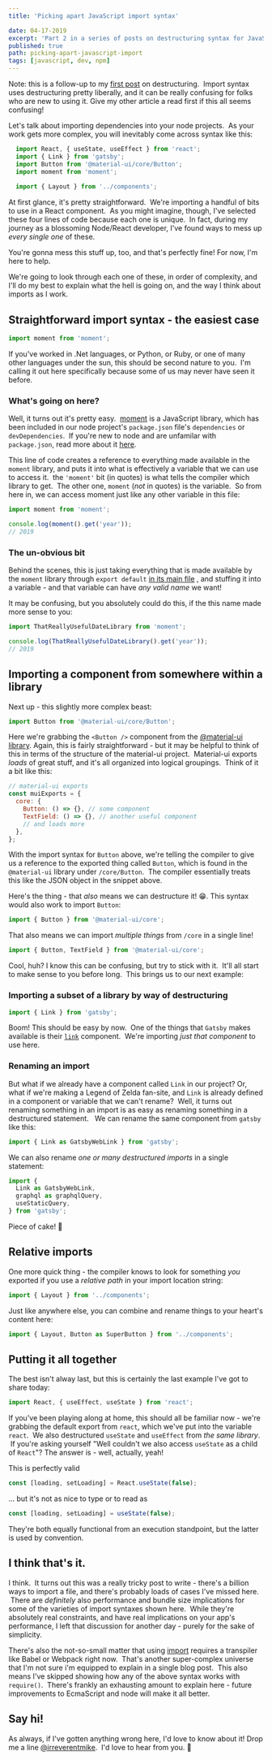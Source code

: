 ```yaml
---
title: 'Picking apart JavaScript import syntax'

date: 04-17-2019
excerpt: 'Part 2 in a series of posts on destructuring syntax for JavaScript and Node.'
published: true
path: picking-apart-javascript-import
tags: [javascript, dev, npm]
---
```


Note: this is a follow-up to my [first post](https://mikebifulco.com/posts/deconfusing-javascript-destructuring-syntax) on destructuring.  Import syntax uses destructuring pretty liberally, and it can be really confusing for folks who are new to using it. Give my other article a read first if this all seems confusing!

Let's talk about importing dependencies into your node projects.  As your work gets more complex, you will inevitably come across syntax like this:

```js
  import React, { useState, useEffect } from 'react';
  import { Link } from 'gatsby';
  import Button from '@material-ui/core/Button';
  import moment from 'moment';
  ​
  import { Layout } from '../components';
```

At first glance, it's pretty straightforward.  We're importing a handful of bits to use in a React component.  As you might imagine, though, I've selected these four lines of code because each one is unique.  In fact, during my journey as a blossoming Node/React developer, I've found ways to mess up _every single one_ of these.

You're gonna mess this stuff up, too, and that's perfectly fine! For now, I'm here to help.

We're going to look through each one of these, in order of complexity, and I'll do my best to explain what the hell is going on, and the way I think about imports as I work.

## **Straightforward import syntax - the easiest case**

```js
import moment from 'moment';
```

If you've worked in .Net languages, or Python, or Ruby, or one of many other languages under the sun, this should be second nature to you.  I'm calling it out here specifically because some of us may never have seen it before.

### **What's going on here?**

Well, it turns out it's pretty easy.  [moment](https://www.npmjs.com/package/moment) is a JavaScript library, which has been included in our node project's `package.json` file's `dependencies` or `devDependencies`.  If you're new to node and are unfamilar with `package.json`, read more about it [here](https://nodesource.com/blog/the-basics-of-package-json-in-node-js-and-npm/).

This line of code creates a reference to everything made available in the `moment` library, and puts it into what is effectively a variable that we can use to access it.  the `'moment'` bit (in quotes) is what tells the compiler which library to get.  The other one, `moment` (_not_ in quotes) is the variable.  So from here in, we can access moment just like any other variable in this file:

```js
import moment from 'moment';

console.log(moment().get('year'));
// 2019
```

### **The un-obvious bit**

Behind the scenes, this is just taking everything that is made available by the `moment` library through `export default` [in its main file](https://github.com/moment/moment/blob/develop/src/moment.js#L95) , and stuffing it into a variable - and that variable can have _any valid name_ we want!

It may be confusing, but you absolutely could do this, if the this name made more sense to you:

```js
import ThatReallyUsefulDateLibrary from 'moment';

console.log(ThatReallyUsefulDateLibrary().get('year'));
// 2019
```

## **Importing a component from somewhere within a library**

Next up - this slightly more complex beast:

```js
import Button from '@material-ui/core/Button';
```

Here we're grabbing the `<Button />` component from the [@material-ui library](https://material-ui.com). Again, this is fairly straightforward - but it may be helpful to think of this in terms of the structure of the material-ui project.  Material-ui exports _loads_ of great stuff, and it's all organized into logical groupings.  Think of it a bit like this:

```js
// material-ui exports
const muiExports = {
  core: {
    Button: () => {}, // some component
    TextField: () => {}, // another useful component
    // and loads more
  },
};
```

With the import syntax for `Button` above, we're telling the compiler to give us a reference to the exported thing called `Button`, which is found in the `@material-ui` library under `/core/Button`.  The compiler essentially treats this like the JSON object in the snippet above.

Here's the thing - that _also_ means we can destructure it! 😁. This syntax would also work to import `Button`:

```js
import { Button } from '@material-ui/core';
```

That also means we can import _multiple things_ from `/core` in a single line!

```js
import { Button, TextField } from '@material-ui/core';
```

Cool, huh? I know this can be confusing, but try to stick with it.  It'll all start to make sense to you before long.  This brings us to our next example:

### **Importing a subset of a library by way of destructuring**

```js
import { Link } from 'gatsby';
```

Boom! This should be easy by now.  One of the things that `Gatsby` makes available is their [`link`](https://www.gatsbyjs.org/docs/gatsby-link/) component.  We're importing _just that component_ to use here.

### **Renaming an import**

But what if we already have a component called `Link` in our project? Or, what if we're making a Legend of Zelda fan-site, and `Link` is already defined in a component or variable that we can't rename?  Well, it turns out renaming something in an import is as easy as renaming something in a destructured statement.   We can rename the same component from `gatsby` like this:

```js
import { Link as GatsbyWebLink } from 'gatsby';
```

We can also rename _one or many destructured imports_ in a single statement:

```js
import {
  Link as GatsbyWebLink,
  graphql as graphqlQuery,
  useStaticQuery,
} from 'gatsby';
```

Piece of cake! 🍰

## **Relative imports**

One more quick thing - the compiler knows to look for something _you_ exported if you use a _relative path_ in your import location string:

```js
import { Layout } from '../components';
```

Just like anywhere else, you can combine and rename things to your heart's content here:

```js
import { Layout, Button as SuperButton } from '../components';
```

## **Putting it all together**

The best isn't alway last, but this is certainly the last example I've got to share today:

```js
import React, { useEffect, useState } from 'react';
```

If you've been playing along at home, this should all be familiar now - we're grabbing the default export from `react`, which we've put into the variable `react`.  We also destructured `useState` and `useEffect` from _the same library_.  If you're asking yourself "Well couldn't we also access `useState` as a child of `React`"? The answer is - well, actually, yeah!

This is perfectly valid

```js
const [loading, setLoading] = React.useState(false);
```

… but it's not as nice to type or to read as

```js
const [loading, setLoading] = useState(false);
```

They're both equally functional from an execution standpoint, but the latter is used by convention.

## **I think that's it.**

I think.  It turns out this was a really tricky post to write - there's a billion ways to import a file, and there's probably loads of cases I've missed here.  There are _definitely_ also performance and bundle size implications for some of the varieties of import syntaxes shown here.  While they're absolutely real constraints, and have real implications on your app's performance, I left that discussion for another day - purely for the sake of simplicity.

There's also the not-so-small matter that using [import](https://caniuse.com/#feat=imports) requires a transpiler like Babel or Webpack right now.  That's another super-complex universe that I'm not sure i'm equipped to explain in a single blog post.  This also means I've skipped showing how any of the above syntax works with `require()`.  There's frankly an exhausting amount to explain here - future improvements to EcmaScript and node will make it all better.

## **Say hi!**

As always, if I've gotten anything wrong here, I'd love to know about it! Drop me a line [@irreverentmike](https://twitter.com/irreverentmike).  I'd love to hear from you. 👋
